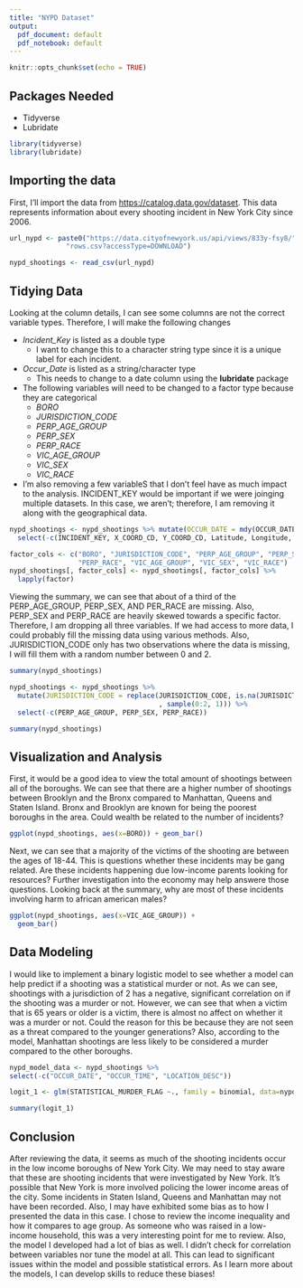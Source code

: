 ```yaml
---
title: "NYPD Dataset"
output:
  pdf_document: default
  pdf_notebook: default
---
```

```r
knitr::opts_chunk$set(echo = TRUE)
```

## Packages Needed
- Tidyverse
- Lubridate
```r
library(tidyverse)
library(lubridate)
```


## Importing the data

First, I'll import the data from <https://catalog.data.gov/dataset>. This data
represents information about every shooting incident in New York City since
2006.
```r
url_nypd <- paste0("https://data.cityofnewyork.us/api/views/833y-fsy8/",
              "rows.csv?accessType=DOWNLOAD")

nypd_shootings <- read_csv(url_nypd)

```


## Tidying Data

Looking at the column details, I can see some columns are not the correct 
variable types. Therefore, I will make the following changes

- *Incident_Key* is listed as a double type
  - I want to change this to a character string type since it is a unique label 
  for each incident.
- *Occur_Date* is listed as a string/character type
  - This needs to change to a date column using the **lubridate** package
- The following variables will need to be changed to a factor type because they
are categorical
  - *BORO*
  - *JURISDICTION_CODE*
  - *PERP_AGE_GROUP*
  - *PERP_SEX*
  - *PERP_RACE*
  - *VIC_AGE_GROUP*
  - *VIC_SEX*
  - *VIC_RACE*
- I'm also removing a few variableS that I don't feel have as much impact to the 
analysis. INCIDENT_KEY would be important if we were joinging multiple datasets.
In this case, we aren't; therefore, I am removing it along with the geographical
data.

```r
nypd_shootings <- nypd_shootings %>% mutate(OCCUR_DATE = mdy(OCCUR_DATE)) %>%
  select(-c(INCIDENT_KEY, X_COORD_CD, Y_COORD_CD, Latitude, Longitude, Lon_Lat))

factor_cols <- c("BORO", "JURISDICTION_CODE", "PERP_AGE_GROUP", "PERP_SEX",
                 "PERP_RACE", "VIC_AGE_GROUP", "VIC_SEX", "VIC_RACE")
nypd_shootings[, factor_cols] <- nypd_shootings[, factor_cols] %>% 
  lapply(factor)
```

Viewing the summary, we can see that about of a third of the PERP_AGE_GROUP,
PERP_SEX, AND PER_RACE are missing. Also, PERP_SEX and PERP_RACE are heavily
skewed towards a specific factor. Therefore, I am dropping all three variables.
If we had access to more data,  I could probably fill the missing data using
various methods. Also, JURISDICTION_CODE only has two observations where the
data is missing, I will fill them with a random number between 0 and 2.

```r
summary(nypd_shootings)

```

```r
nypd_shootings <- nypd_shootings %>%
  mutate(JURISDICTION_CODE = replace(JURISDICTION_CODE, is.na(JURISDICTION_CODE)
                                     , sample(0:2, 1))) %>%
  select(-c(PERP_AGE_GROUP, PERP_SEX, PERP_RACE))

summary(nypd_shootings)
```

## Visualization and Analysis

First, it would be a good idea to view the total amount of shootings between all
of the boroughs. We can see that there are a higher number of shootings between
Brooklyn and the Bronx compared to Manhattan, Queens and Staten Island. 
Bronx and Brooklyn are known for being the poorest boroughs in the area.
Could wealth be related to the number of incidents?
```r
ggplot(nypd_shootings, aes(x=BORO)) + geom_bar()

```

Next, we can see that a majority of the victims of the shooting are between the
ages of 18-44. This is questions whether these incidents may be gang related. 
Are these incidents happening due low-income parents looking for resources?
Further investigation into the economy may help answere those questions. 
Looking back at the summary, why are most of these incidents involving harm to
african american males?

```r
ggplot(nypd_shootings, aes(x=VIC_AGE_GROUP)) +
  geom_bar()
```

## Data Modeling

  I would like to implement a binary logistic model to see whether a model can 
help predict if a shooting was a statistical murder or not. As we can see,
shootings with a jurisdiction of 2 has a negative, significant correlation on
if the shooting was a murder or not. However, we can see that when a victim
that is 65 years or older is a victim, there is almost no affect on whether it 
was a murder or not. Could the reason for this be because they are not seen as 
a threat compared to the younger generations? Also, according to the model,
Manhattan shootings are less likely to be considered a murder compared to the 
other boroughs. 

```r
nypd_model_data <- nypd_shootings %>% 
select(-c("OCCUR_DATE", "OCCUR_TIME", "LOCATION_DESC"))

```

```r
logit_1 <- glm(STATISTICAL_MURDER_FLAG ~., family = binomial, data=nypd_model_data)

summary(logit_1)
```


## Conclusion

  After reviewing the data, it seems as much of the shooting incidents occur
in the low income boroughs of New York City. We may need to stay aware that
these are shooting incidents that were investigated by New York. It's possible
that New York is more involved policing the lower income areas of the city. Some
incidents in Staten Island, Queens and Manhattan may not have been recorded.
Also, I may have exhibited some bias as to how I presented the data in this
case. I chose to review the income inequality and how it compares to age group.
As someone who was raised in a low-income household, this was a very interesting
point for me to review. Also, the model I developed had a lot of bias as well.
I didn't check for correlation between variables nor tune the model at all. This
can lead to significant issues within the model and possible statistical errors. 
As I learn more about the models, I can develop skills to reduce these biases! 
